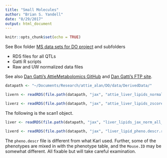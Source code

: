 ```yaml
---
title: "Small Molecules"
author: "Brian S. Yandell"
date: "8/29/2017"
output: html_document
---
```


```r
knitr::opts_chunk$set(echo = TRUE)
```

See Box folder [MS data sets for DO project](https://uwmadison.app.box.com/folder/33549545179)
and subfolders

* RDS files for all QTLs
* Gatti R scripts
* Raw and UW normalized data files

See also [Dan Gatti's AttieMetabolomics GitHub](https://github.com/dmgatti/AttieMetabolomics) and
[Dan Gatti's FTP site](ftp://ftp.jax.org/dgatti/_for_Mark/liver/).

```r
datapath <- "~/Documents/Research/attie_alan/DO/data/DerivedData/"
```

```r
livern <- readRDS(file.path(datapath, "jax", "attie_liver_lipids_normalized.rds"))
```

```r
liverz <- readRDS(file.path(datapath, "jax", "attie_liver_lipids_zscore_normalized.rds"))
```

The following is the scan1 object.

```r
liver <- readRDS(file.path(datapath, "jax", "liver_lipids_jax_norm_all_qtl.rds"))
```

```r
liverd <- readRDS(file.path(datapath, "jax", "liver_lipid_pheno.descr.rds"))
```

The `pheno.descr` file is different from what Karl used. Further, some of the phenotypes are mixed in with the phenotype table, and the `Mouse.ID` may be somewhat different. All fixable but will take careful examination. 
